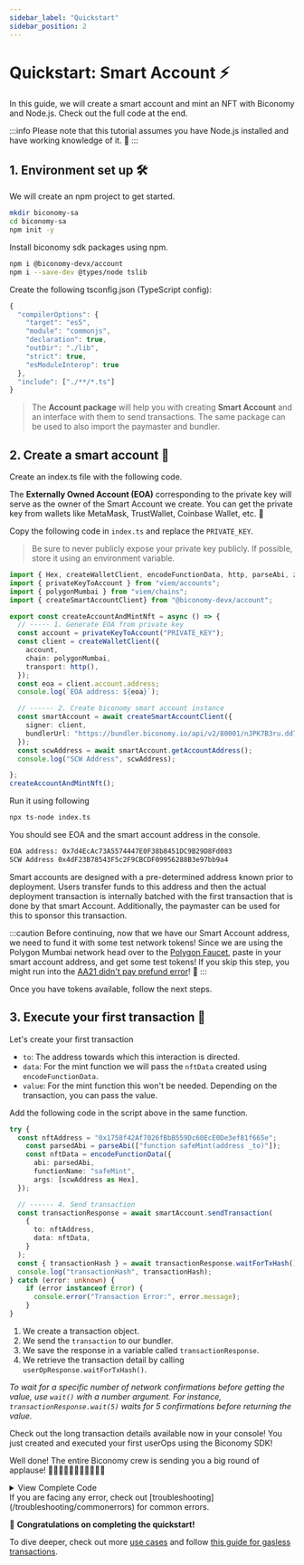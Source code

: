 ```yaml
---
sidebar_label: "Quickstart"
sidebar_position: 2
---
```


# Quickstart: Smart Account ⚡️

In this guide, we will create a smart account and mint an NFT with Biconomy and Node.js. Check out the full code at the end.

:::info
Please note that this tutorial assumes you have Node.js installed and have working knowledge of it. 🧠
:::

## 1. Environment set up 🛠️

We will create an npm project to get started. 

```bash
mkdir biconomy-sa
cd biconomy-sa
npm init -y
```

Install biconomy sdk packages using npm.

```bash
npm i @biconomy-devx/account
npm i --save-dev @types/node tslib
```

Create the following tsconfig.json (TypeScript config):
```typescript
{
  "compilerOptions": {
    "target": "es5",
    "module": "commonjs",
    "declaration": true,
    "outDir": "./lib",
    "strict": true,
    "esModuleInterop": true
  },
  "include": ["./**/*.ts"]
}
```

> The **Account package** will help you with creating **Smart Account** and an interface with them to send transactions.
The same package can be used to also import the paymaster and bundler.

## 2. Create a smart account 🌟

Create an index.ts file with the following code.

The **Externally Owned Account (EOA)** corresponding to the private key will serve as the owner of the Smart Account we create. You can get the private key from wallets like MetaMask, TrustWallet, Coinbase Wallet, etc. 🔑

Copy the following code in `index.ts` and replace the `PRIVATE_KEY`.

> Be sure to never publicly expose your private key publicly. If possible, store it using an environment variable.

```ts
import { Hex, createWalletClient, encodeFunctionData, http, parseAbi, zeroAddress} from "viem";
import { privateKeyToAccount } from "viem/accounts";
import { polygonMumbai } from "viem/chains";
import { createSmartAccountClient} from "@biconomy-devx/account";

export const createAccountAndMintNft = async () => {
  // ----- 1. Generate EOA from private key
  const account = privateKeyToAccount("PRIVATE_KEY");
  const client = createWalletClient({
    account,
    chain: polygonMumbai,
    transport: http(),
  });
  const eoa = client.account.address;
  console.log(`EOA address: ${eoa}`);

  // ------ 2. Create biconomy smart account instance
  const smartAccount = await createSmartAccountClient({
    signer: client,
    bundlerUrl: "https://bundler.biconomy.io/api/v2/80001/nJPK7B3ru.dd7f7861-190d-41bd-af80-6877f74b8f44",
  });
  const scwAddress = await smartAccount.getAccountAddress();
  console.log("SCW Address", scwAddress);

};
createAccountAndMintNft();

```
Run it using following 

```bash
npx ts-node index.ts
```


You should see EOA and the smart account address in the console.

```bash
EOA address: 0x7d4EcAc73A5574447E0F38b8451DC9B29D8Fd083
SCW Address 0x4dF23B78543F5c2F9CBCDF09956288B3e97bb9a4
```


Smart accounts are designed with a pre-determined address known prior to deployment. Users transfer funds to this address and then the actual deployment transaction is internally batched with the first transaction that is done by that smart Account. Additionally, the paymaster can be used for this to sponsor this transaction.


:::caution
Before continuing, now that we have our Smart Account address, we need to fund it with some test network tokens! Since we are using the Polygon Mumbai network head over to the [Polygon Faucet](https://faucet.polygon.technology/), paste in your smart account address, and get some test tokens! If you skip this step, you might run into the [AA21 didn't pay prefund error](/troubleshooting/commonerrors.md)! 💸
:::

Once you have tokens available, follow the next steps.

## 3. Execute your first transaction 🚀 

Let's create your first transaction

- `to`: The address towards which this interaction is directed.
- `data`: For the mint function we will pass the `nftData` created using `encodeFunctionData`.
- `value`: For the mint function this won't be needed. Depending on the transaction, you can pass the value.

Add the following code in the script above in the same function.

```typescript
try {
  const nftAddress = "0x1758f42Af7026fBbB559Dc60EcE0De3ef81f665e";
    const parsedAbi = parseAbi(["function safeMint(address _to)"]);
    const nftData = encodeFunctionData({
      abi: parsedAbi,
      functionName: "safeMint",
      args: [scwAddress as Hex],
  });

  // ------ 4. Send transaction
  const transactionResponse = await smartAccount.sendTransaction(
    {
      to: nftAddress,
      data: nftData,
    }
  );
  const { transactionHash } = await transactionResponse.waitForTxHash();
  console.log("transactionHash", transactionHash);
} catch (error: unknown) {
    if (error instanceof Error) {
      console.error("Transaction Error:", error.message);
    }
}
```

1. We create a transaction object.
2. We send the `transaction` to our bundler.
3. We save the response in a variable called `transactionResponse`.
4. We retrieve the transaction detail by calling `userOpResponse.waitForTxHash()`.

_To wait for a specific number of network confirmations before getting the value, use `wait()` with a number argument.
For instance, `transactionResponse.wait(5)` waits for 5 confirmations before returning the value._

Check out the long transaction details available now in your console! You just created and executed your first userOps using the Biconomy SDK!

Well done! The entire Biconomy crew is sending you a big round of applause! 👏👏🏻👏🏼👏🏽👏🏾👏🏿

<details>
  <summary>View Complete Code</summary>

```typescript
import { Hex, createWalletClient, encodeFunctionData, http, parseAbi, zeroAddress} from "viem";
import { privateKeyToAccount } from "viem/accounts";
import { polygonMumbai } from "viem/chains";
import { createSmartAccountClient} from "@biconomy-devx/account";

export const createAccountAndMintNft = async () => {
  // ----- 1. Generate EOA from private key
  const account = privateKeyToAccount("PRIVATE_KEY);
  const client = createWalletClient({
    account,
    chain: polygonMumbai,
    transport: http(),
  });
  const eoa = client.account.address;
  console.log(`EOA address: ${eoa}`);

  // ------ 2. Create biconomy smart account instance
  const smartAccount = await createSmartAccountClient({
    signer: client,
    bundlerUrl: "https://bundler.biconomy.io/api/v2/80001/nJPK7B3ru.dd7f7861-190d-41bd-af80-6877f74b8f44",
  });
  const scwAddress = await smartAccount.getAccountAddress();
  console.log("SCW Address", scwAddress);

  // ------ 3. Generate transaction data
  const nftAddress = "0x1758f42Af7026fBbB559Dc60EcE0De3ef81f665e";
  const parsedAbi = parseAbi(["function safeMint(address _to)"]);
  const nftData = encodeFunctionData({
    abi: parsedAbi,
    functionName: "safeMint",
    args: [scwAddress as Hex],
  });

  // ------ 4. Send transaction
  const { waitForTxHash } = await smartAccount.sendTransaction(
    {
      to: nftAddress,
      data: nftData,
    }
  );

  const { transactionHash } = await waitForTxHash();
  console.log("transactionHash", transactionHash);

};
createAccountAndMintNft();
```

</details>
If you are facing any error, check out [troubleshooting](/troubleshooting/commonerrors) for common errors.

🎉 **Congratulations on completing the quickstart!**

To dive deeper, check out more [use cases](/tutorials) and follow [this guide for gasless transactions](/tutorials/sendGasless).

